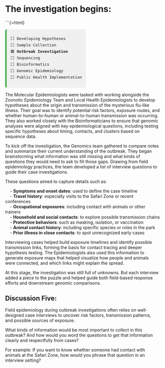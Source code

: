 # The  investigation begins:

```{=html}
<div style="font-family:monospace; font-size: 0.9em; background:#f0f0f0; border-left: 5px solid #4CAF50; padding: 0.75em 1em; margin-top: 1em; border-radius: 6px; width: fit-content;">
⬜ Developing Hypotheses<br>
⬜ Sample Collection<br>
🟩 <strong>Outbreak Investigation</strong><br>
⬜ Sequencing<br>
⬜ Bioinformatics<br>
⬜ Genomic Epidemiology <br>
⬜ Public Health Implementation
</div>


The Molecular Epidemiologists were tasked with working alongside the Zoonotic Epidemiology Team and Local Health Epidemiologists to develop hypotheses about the origin and transmission of the mysterious flu-like illness. Their goal was to identify potential risk factors, exposure routes, and whether human-to-human or animal-to-human transmission was occurring. They also worked closely with the Bioinformaticians to ensure that genomic analyses were aligned with key epidemiological questions, including testing specific hypotheses about timing, contacts, and clusters based on sequence data.

To kick off the investigation, the Genomics team gathered to compare notes and summarize their current understanding of the outbreak. They began brainstorming what information was still missing and what kinds of questions they would need to ask to fill those gaps. Drawing from field epidemiology practices, the team developed a list of interview questions to guide their case investigations.

These questions aimed to capture details such as:

&nbsp;&nbsp;&nbsp; - **Symptoms and onset dates**: used to define the case timeline  
&nbsp;&nbsp;&nbsp; - **Travel history**: especially visits to the Safari Zone or recent conferences  
&nbsp;&nbsp;&nbsp; - **Occupational exposures**: including contact with animals or other trainers  
&nbsp;&nbsp;&nbsp; - **Household and social contacts**: to explore possible transmission chains  
&nbsp;&nbsp;&nbsp; - **Protective behaviors**: such as masking, isolation, or vaccination  
&nbsp;&nbsp;&nbsp; - **Animal contact history**: including specific species or roles in the park  
&nbsp;&nbsp;&nbsp; - **Prior illness in close contacts**: to spot unrecognized early cases  

Interviewing cases helped build exposure timelines and identify possible transmission links, forming the basis for contact tracing and deeper hypothesis testing. The Epidemiologists also used this information to generate exposure maps that helped visualize how people and animals were connected, and which links might explain the spread.

At this stage, the investigation was still full of unknowns. But each interview added a piece to the puzzle and helped guide both field-based response efforts and downstream genomic comparisons.

## Discussion Five:

Field epidemiology during outbreak investigations often relies on well-designed case interviews to uncover risk factors, transmission patterns, and possible sources of exposure.

What kinds of information would be most important to collect in this outbreak? And how would you word the questions to get that information clearly and respectfully from cases?

For example: If you want to know whether someone had contact with animals at the Safari Zone, how would you phrase that question in an interview setting?